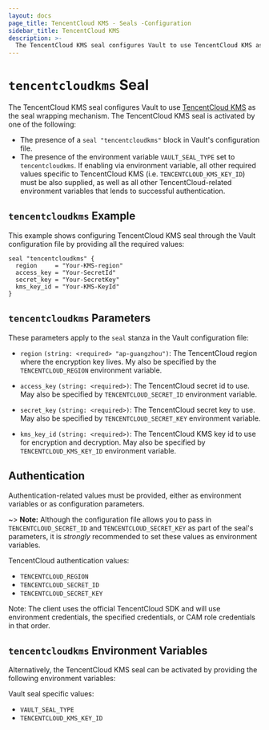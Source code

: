 ```yaml
---
layout: docs
page_title: TencentCloud KMS - Seals -Configuration
sidebar_title: TencentCloud KMS
description: >-
  The TencentCloud KMS seal configures Vault to use TencentCloud KMS as the seal wrapping mechanism.
---
```


# `tencentcloudkms` Seal

The TencentCloud KMS seal configures Vault to use [TencentCloud KMS][tencentcloudkms] as the seal wrapping mechanism.
The TencentCloud KMS seal is activated by one of the following:

- The presence of a `seal "tencentcloudkms"` block in Vault's configuration file.
- The presence of the environment variable `VAULT_SEAL_TYPE` set to `tencentcloudkms`.
  If enabling via environment variable, all other required values specific to
  TencentCloud KMS (i.e. `TENCENTCLOUD_KMS_KEY_ID`) must be also supplied, as well as all
  other TencentCloud-related environment variables that lends to successful authentication.

## `tencentcloudkms` Example

This example shows configuring TencentCloud KMS seal through the Vault configuration file
by providing all the required values:

```hcl
seal "tencentcloudkms" {
  region     = "Your-KMS-region"
  access_key = "Your-SecretId"
  secret_key = "Your-SecretKey"
  kms_key_id = "Your-KMS-KeyId"
}
```

## `tencentcloudkms` Parameters

These parameters apply to the `seal` stanza in the Vault configuration file:

- `region` `(string: <required> "ap-guangzhou")`: The TencentCloud region where the encryption key
  lives. My also be specified by the `TENCENTCLOUD_REGION` environment variable.

- `access_key` `(string: <required>)`: The TencentCloud secret id to use. May also be specified by
  `TENCENTCLOUD_SECRET_ID` environment variable.

- `secret_key` `(string: <required>)`: The TencentCloud secret key to use. May also be specified by
  `TENCENTCLOUD_SECRET_KEY` environment variable.

- `kms_key_id` `(string: <required>)`: The TencentCloud KMS key id to use for encryption and decryption.
  May also be specified by `TENCENTCLOUD_KMS_KEY_ID` environment variable.

## Authentication

Authentication-related values must be provided, either as environment variables or
as configuration parameters.

~> **Note:** Although the configuration file allows you to pass in
`TENCENTCLOUD_SECRET_ID` and `TENCENTCLOUD_SECRET_KEY` as part of the seal's parameters,
it is _strongly_ recommended to set these values as environment variables.

TencentCloud authentication values:

- `TENCENTCLOUD_REGION`
- `TENCENTCLOUD_SECRET_ID`
- `TENCENTCLOUD_SECRET_KEY`

Note: The client uses the official TencentCloud SDK and will use environment credentials,
the specified credentials, or CAM role credentials in that order.

## `tencentcloudkms` Environment Variables

Alternatively, the TencentCloud KMS seal can be activated by providing the following environment variables:

Vault seal specific values:

- `VAULT_SEAL_TYPE`
- `TENCENTCLOUD_KMS_KEY_ID`

[tencentcloudkms]: https://intl.cloud.tencent.com/product/kms